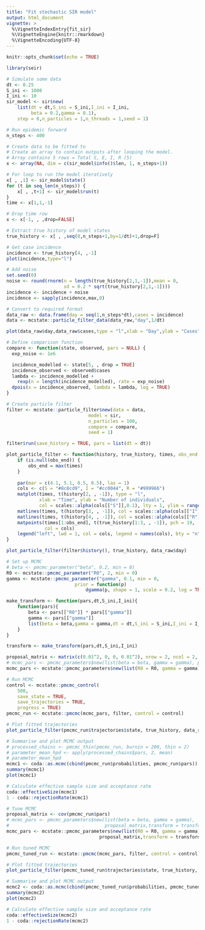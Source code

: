 ```yaml
---
title: "Fit stochastic SIR model"
output: html_document
vignette: >
  %\VignetteIndexEntry{fit_sir}
  %\VignetteEngine{knitr::rmarkdown}
  %\VignetteEncoding{UTF-8}
---
```


```r
knitr::opts_chunk$set(echo = TRUE)
```

```r
library(seir)
```

```r
# Simulate some data
dt <- 0.25
S_ini <- 1000
I_ini <- 10
sir_model <- sir$new(
    list(dt = dt,S_ini = S_ini,I_ini = I_ini,
         beta = 0.2,gamma = 0.1),
    step = 0,n_particles = 1,n_threads = 1,seed = 1)

# Run epidemic forward
n_steps <- 400

# Create data to be fitted to
# Create an array to contain outputs after looping the model.
# Array contains 5 rows = Total S, E, I, R (5)
x <- array(NA, dim = c(sir_model$info()$len, 1, n_steps+1))

# For loop to run the model iteratively
x[ , ,1] <- sir_model$state()
for (t in seq_len(n_steps)) {
    x[ , ,t+1] <- sir_model$run(t)
}
time <- x[1,1,-1]

# Drop time row
x <- x[-1, , ,drop=FALSE]

# Extract true history of model states
true_history <- x[ , ,seq(0,n_steps+1,by=1/dt)+1,drop=F]

# Get case incidence
incidence <- true_history[4, ,-1]
plot(incidence,type="l")
```

```r
# Add noise
set.seed(0)
noise <- round(rnorm(n = length(true_history[2,1,-1]),mean = 0,
                     sd = 0.2 * sqrt(true_history[2,1,-1])))
incidence <- incidence + noise
incidence <- sapply(incidence,max,0)

# Convert to required format
data_raw <- data.frame(day = seq(1,n_steps*dt),cases = incidence)
data <- mcstate::particle_filter_data(data_raw,"day",1/dt)

plot(data_raw$day,data_raw$cases,type = "l",xlab = "Day",ylab = "Cases")
```

```r
# Define comparison function
compare <- function(state, observed, pars = NULL) {
  exp_noise <- 1e6

  incidence_modelled <- state[5, , drop = TRUE]
  incidence_observed <- observed$cases
  lambda <- incidence_modelled +
    rexp(n = length(incidence_modelled), rate = exp_noise)
  dpois(x = incidence_observed, lambda = lambda, log = TRUE)
}
```

```r
# Create particle filter
filter <- mcstate::particle_filter$new(data = data,
                              model = sir,
                              n_particles = 100,
                              compare = compare,
                              seed = 1)

filter$run(save_history = TRUE, pars = list(dt = dt))

plot_particle_filter <- function(history, true_history, times, obs_end = NULL) {
    if (is.null(obs_end)) {
        obs_end = max(times)
    }
    
    par(mar = c(4.1, 5.1, 0.5, 0.5), las = 1)
    cols <- c(S = "#8c8cd9", I = "#cc0044", R = "#999966")
    matplot(times, t(history[2, , -1]), type = "l",
            xlab = "Time", ylab = "Number of individuals",
            col = scales::alpha(cols[["S"]],0.1), lty = 1, ylim = range(history))
    matlines(times, t(history[3, , -1]), col = scales::alpha(cols[["I"]],0.1), lty = 1)
    matlines(times, t(history[4, , -1]), col = scales::alpha(cols[["R"]],0.1), lty = 1)
    matpoints(times[1:obs_end], t(true_history[1:3, , -1]), pch = 19,
              col = cols)
    legend("left", lwd = 1, col = cols, legend = names(cols), bty = "n")
}

plot_particle_filter(filter$history(), true_history, data_raw$day)
```

```r
# Set up MCMC
# beta <- pmcmc_parameter("beta", 0.2, min = 0)
R0 <- mcstate::pmcmc_parameter("R0", 2, min = 0)
gamma <- mcstate::pmcmc_parameter("gamma", 0.1, min = 0,
                         prior = function(p)
                             dgamma(p, shape = 1, scale = 0.2, log = TRUE))

make_transform <- function(pars,dt,S_ini,I_ini){
    function(pars){
        beta <- pars[["R0"]] * pars[["gamma"]]
        gamma <- pars[["gamma"]]
        list(beta = beta,gamma = gamma,dt = dt,S_ini = S_ini,I_ini = I_ini)
    }
}

transform <- make_transform(pars,dt,S_ini,I_ini)

proposal_matrix <- matrix(c(0.01^2, 0, 0, 0.01^2), nrow = 2, ncol = 2, byrow = TRUE)
# mcmc_pars <- pmcmc_parameters$new(list(beta = beta, gamma = gamma), proposal_matrix, transform = transform)
mcmc_pars <- mcstate::pmcmc_parameters$new(list(R0 = R0, gamma = gamma), proposal_matrix, transform = transform)
```

```r
# Run MCMC
control <- mcstate::pmcmc_control(
    500,
    save_state = TRUE,
    save_trajectories = TRUE,
    progress = TRUE)
pmcmc_run <- mcstate::pmcmc(mcmc_pars, filter, control = control)
```

```r
# Plot fitted trajectories
plot_particle_filter(pmcmc_run$trajectories$state, true_history, data_raw$day)
```

```r
# Summarise and plot MCMC output
# processed_chains <- pmcmc_thin(pmcmc_run, burnin = 200, thin = 2)
# parameter_mean_hpd <- apply(processed_chains$pars, 2, mean)
# parameter_mean_hpd
mcmc1 <- coda::as.mcmc(cbind(pmcmc_run$probabilities, pmcmc_run$pars))
summary(mcmc1)
plot(mcmc1)
```

```r
# Calculate effective sample size and acceptance rate
coda::effectiveSize(mcmc1)
1 - coda::rejectionRate(mcmc1)
```

```r
# Tune MCMC
proposal_matrix <- cov(pmcmc_run$pars)
# mcmc_pars <- pmcmc_parameters$new(list(beta = beta, gamma = gamma),
#                                   proposal_matrix,transform = transform)
mcmc_pars <- mcstate::pmcmc_parameters$new(list(R0 = R0, gamma = gamma),
                                  proposal_matrix,transform = transform)
```

```r
# Run tuned MCMC
pmcmc_tuned_run <- mcstate::pmcmc(mcmc_pars, filter, control = control)
```

```r
# Plot fitted trajectories
plot_particle_filter(pmcmc_tuned_run$trajectories$state, true_history, data_raw$day)
```

```r
# Summarise and plot MCMC output
mcmc2 <- coda::as.mcmc(cbind(pmcmc_tuned_run$probabilities, pmcmc_tuned_run$pars))
summary(mcmc2)
plot(mcmc2)
```

```r
# Calculate effective sample size and acceptance rate
coda::effectiveSize(mcmc2)
1 - coda::rejectionRate(mcmc2)
```
